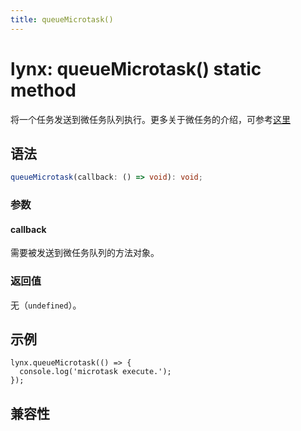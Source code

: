 ```yaml
---
title: queueMicrotask()
---
```


# lynx: queueMicrotask() static method

将一个任务发送到微任务队列执行。更多关于微任务的介绍，可参考[这里](https://developer.mozilla.org/en-US/docs/Web/API/Window/queueMicrotask)

## 语法

```ts
queueMicrotask(callback: () => void): void;
```

### 参数

#### callback

需要被发送到微任务队列的方法对象。

### 返回值

无（`undefined`）。

## 示例

```tsx
lynx.queueMicrotask(() => {
  console.log('microtask execute.');
});
```

## 兼容性


<LegacyCompatTable metadata="lynx-api/lynx/queueMicrotask" />

